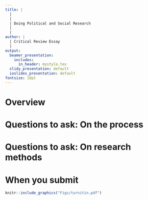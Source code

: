 ```yaml
---
title: |
  | 
  |
  | Doing Political and Social Research 
  |
  |
author: |
  | Critical Review Essay
  |
output:
  beamer_presentation:
    includes:
      in_header: mystyle.tex
  slidy_presentation: default
  ioslides_presentation: default
fontsize: 10pt
---
```


# Overview

\begin{itemize}
  \item A \textbf{2000-word} critical review of a journal article that uses one of the methods covered in the module
  \vspace{0.2cm}
  \item A link to a list of suggested journal articles can be found on Moodle (or your own choice approved by the module convenor)
  \vspace{0.2cm}
  \item Consider the following in your review:
  \vspace{0.1cm}
  \begin{itemize}
    \item What is the research process: Research question, theory, concepts, measurement, approach to explanation?
    \item How appropriate was the method? How well was it implemented? What other methods could have been used?
  \end{itemize}
  \vspace{0.2cm}
  \item Similar to our weekly seminar discussions
\end{itemize}

# Questions to ask: On the process

\begin{itemize}
  \item What ontology and epistemology underpinned the research? Was the research question and method consistent with the underlying philosophy?
  \vspace{0.3cm}
  \item How clear was the research question? Did the author(s) answer the question? Was it a "good" question?
  \vspace{0.3cm}
  \item How effectively was existing literature critically analysed and evaluated? Was it clear how the research would contribute to or challenge previous research?
  \vspace{0.3cm}
  \item What were the theoretical assumptions? Were these assumptions sound? Were the concepts used in the theory clearly defined?
\end{itemize}

# Questions to ask: On research methods

\begin{itemize}
  \item What method was used? How effective was the method for tackling the topic? How well was the method implemented?
  \vspace{0.4cm}
  \item What limitations were there to the method? What other methods could have been used?
  \vspace{0.4cm}
  \item What would you have done differently? What additional research could be conducted?
\end{itemize}

# When you submit

\begin{itemize}
  \item Attach the essay coversheet
  \item Enter your student ID in the field of Submission Title
  \item Submit your work by \textbf{Midday, 25 November 2024}
\end{itemize}
\vspace{0.6cm}
```r
knitr::include_graphics("Figs/turnitin.pdf")
```

